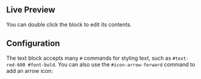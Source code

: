 
## Live Preview

You can double click the block to edit its contents.

<InteractiveBlockPreview blockId={linkSymbolId} />

## Configuration

The text block accepts many `#` commands for styling text, such as
`#text-red-600 #font-bold`. You can also use the `#icon-arrow-forward` command
to add an arrow icon:

<InteractiveBlockPreview
  blockId={linkSymbolId}
  blockText="View all cats #text-red-600 #font-bold #icon-arrow-forward"
/>
